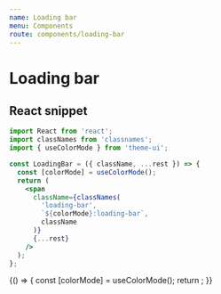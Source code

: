 ```yaml
---
name: Loading bar
menu: Components
route: components/loading-bar
---
```


# Loading bar


## React snippet

```jsx
import React from 'react';
import classNames from 'classnames';
import { useColorMode } from 'theme-ui';

const LoadingBar = ({ className, ...rest }) => {
  const [colorMode] = useColorMode();
  return (
    <span
      className={classNames(
        'loading-bar',
        `${colorMode}:loading-bar`,
        className
      )}
      {...rest}
    />
  );
};
```

<Playground>
  {() => {
    const [colorMode] = useColorMode();
    return <LoadingBar />;
  }}
</Playground>

